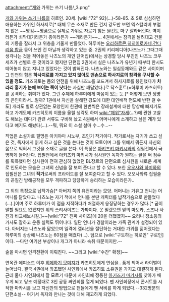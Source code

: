 attachment:"개와 가위는 쓰기 나름/_3.png"

[[개와 가위는 쓰기 나름]]의 히로인. 20세. [wiki:"72" 92](...)-58-85. 초 S로 심심하면 애용하는 가위인 하사지로[* 대체 무슨 소재로 만든 건지 강도만 보면 엑스칼리버 부럽지 않은 ~~명검~~명품으로 실제로 가위로 자르기 힘든 물건도 마구 잘라버린다. 벽이라든가 쇠막대기라든가 총이라든가 ~~개라든가~~... 4권에서는 참격을 날려대고 건물의 기둥을 잘라서 그 위층을 기울게 만들었다. 하루미는 [[오리하르콘]],[[히히이로카네]],[[건다리움 합금]] 등이 쓰인 건 아닐까 생각하고 있는 중. 2권의 키리페디아(나츠노가 그때그때 생각나는 것을 적어놓은 나츠노의 개인 단어집)에서는 상경할 당시 부친인 나츠노 코우세츠가 선별로 준 것이라고 했지만 단편집 2권에서 실은 나츠노가 유년기 때부터 한시도 떼어놓지 않고 지니고 있었다는 것이 밝혀진다. 나츠노와는 일심동체와도 같은 사이이며 그 인연의 힘은 '''하사지로를 가지고 있지 않아도 맨손으로 하사지로의 참격을 구사할 수 있을 정도.''' 카즈히토는 몸의 안전을 위해 나츠노를 꼬드겨서 하사지로를 봉인했다가 '''차라리 흉기가 눈에 보이는 쪽이 낫다'''는 사실만 깨달았다.]로 닥스훈트(=하루미 카즈히토)를 공격하는 취미가 있다. 그런 주제에 하루미에게 마음이 있는 듯.[* 어떻게 보면 생명의 은인이라서...일까? 1권에서 자신을 살해한 강도에 대한 대인배적 면모에 반한 걸 수도] 개라도 별로 상관없는 모양인지 한권에 한번씩은 장래설계에 대한 망상에 빠지기도 하고 가계도에 카즈히토의 이름을 올릴 생각도 하며 [[wiki:"체위"자세]](...?)에 관한 고찰도 해보는 데다가 관련 서류도 구비해 놨고 4권에서 어머니에게 소개하고 싶은 '''개'''가 있다고 얘기도 해놨다(...).--뭐, 뭐요 이 소설 설마 수...수...--

직업은 소설가로 필명은 아키야마 시노부, 초인기 작가이다. 작가로서는 자기가 쓰고 싶은 것, 독자에게 읽게 하고 싶은 것을 쓴다는 것이 모토이며 그를 위해서 뭐든지 자신의 몸으로 익혀서 그것을 소재로 글을 쓴다. 이 특징은 [[아키즈키 마키시]]와의 집필전에서 극명하게 들어난다. 집필전에서  아키즈키 마키시가 심사원인 독자가 원하는 글을 써 점수를 획득했다면 심사원이 전혀 관심히 없었던 BL장르의 단편으로 심사원을 새로운 세계로 인도하는 모습은
그녀의 신념을 잘 보여 준다고 할 수 있다. 또한  [[오오사와 하미]]와의 집필전은 그녀의 '''작가'''로써의 프라이드를 잘 보여준다고 할 수 있다. 오오사와류 집필술의 끈질긴 방해공작을 모두 격파하고 당당하게 승리하는 모습이라든가..

그 외의 특징으로 납작가슴[* 아버지 쪽의 유전이라는 모양. 어머니는 거유고 언니는 어머니를 닮았다고. 나츠노는 자기 책에서 언니를 본딴 캐릭터를 납작가슴으로 만들었다(...).]이며 주로 하루미가 이 점을 지적하다가 처절하게 응징당하는 경우가 많다.[* 굳이 말할 필요도 없겠지만 위의 쓰리사이즈는 가짜이다. 못 믿겠으면 밑의 마도카, 스즈나 사진과 비교해보시길.]~~[wiki:"72" 진짜 사이즈]에 20을 더했겠지~~ 요리나 청소등의 가사도 잘하고 운동 실력도 뛰어나다. 일단 언니가 경찰이라는 가족 관계가 설정되어 있다. 아버지는 나츠노와 닮았으며 일격에 갤리선을 절단하는 거대한 가위를 짊어졌다는 하루미의 상상에 나츠노는 60점을 매겼다(...). 덤으로 [wiki:"구토하는 히로인" 구로인]이다. --다만 여기선 부상이나 개그가 아니라 숙취 때문이지만.--

술을 마시면 인격전환이 이뤄진다. ~~그리고 [wiki:"수간" 확정]~~

연옥관 에피소드 이후 [[히메하기 모미지]]가 카즈히토에게 연심을.. 품게 되어서 라이벌이 늘어났다.
결국 4권에서 좌초됐던 사인회에서 카즈히토 소유권을 가지고 대결하게 된다. 근데 둘다 사인회에서 잘 모르기 때문에 사인회에 정통한 [[아키즈키 마키시]]를 찾아가 배우게 되고 당초 예정대로 3인 공동 싸인회를 열게 되었다. 팬 사인회장에서 콘서트를 시작한 마카시를 보고 자신만의 방법으로 팬들에게 팬 서비를 하게 되었다.--332명분의 단편소설-- 여기서 독자와 만나는 것에 대해 재고하게 되었다.  


